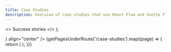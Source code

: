 ```yaml
---
title: Case Studies
description: Overview of case studies that use React Flow and Svelte Flow
---
```




  <>
    <RxCheckCircled className="inline-block w-4 h-4 mr-1 text-react" />
    <span className="text-react">Success stories</span>
  </>
);

<BaseLayout>
  <HeroSection
    title="How Pro subscribers use React Flow to build"
    subtitle="Check how our users build custom node-based apps like workflow editors and diagramming tools"
    kicker={<Kicker />}
    align="center"
  />
  <ContentGrid className="mt-20">
    {getPagesUnderRoute('/case-studies').map((page) => {
      return (
        <ContentGridItem key={page.route}>
          <CaseStudyPreview
            title={page.frontMatter.title}
            description={page.frontMatter.description}
            client={page.frontMatter.client}
            route={page.route}
            className="px-8 py-16"
          />
        </ContentGridItem>
      );
    })}
  </ContentGrid>
</BaseLayout>
